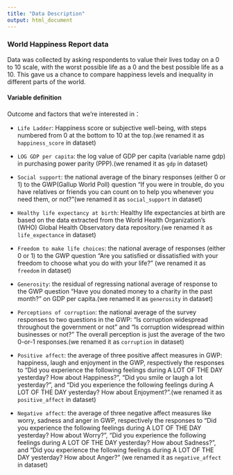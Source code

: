 ```yaml
---
title: "Data Description"
output: html_document
---
```


### World Happiness Report data

Data was collected by asking respondents to value their lives today on a 0 to 10 scale, with the worst possible life as a 0 and the best possible life as a 10. This gave us a chance to compare happiness levels and inequality in different parts of the world.

#### Variable definition

Outcome and factors that we’re interested in：

* `Life Ladder`: Happiness score or subjective well-being, with steps numbered from 0 at the bottom to 10 at the top.(we renamed it as `happiness_score` in dataset)

* `LOG GDP per capita`: the log value of GDP per capita (variable name gdp) in purchasing power parity (PPP).(we renamed it as `gdp` in dataset)

* `Social support`: the national average of the binary responses (either 0 or 1) to the GWP(Gallup World Poll) question “If you were in trouble, do you have relatives or friends you can count on to help you whenever you need them, or not?”(we renamed it as `social_support`  in dataset)

* `Healthy life expectancy at birth`: Healthy life expectancies at birth are based on the data extracted from the World Health Organization’s (WHO) Global Health Observatory data repository.(we renamed it as `life_expectance` in dataset)

* `Freedom to make life choices`: the national average of responses (either 0 or 1) to the GWP question “Are you satisfied or dissatisfied with your freedom to choose what you do with your life?” (we renamed it as `freedom` in dataset)

* `Generosity`: the residual of regressing national average of response to the GWP question “Have you donated money to a charity in the past month?” on GDP per capita.(we renamed it as `generosity` in dataset)

* `Perceptions of corruption`: the national average of the survey responses to two questions in the GWP: “Is corruption widespread throughout the government or not” and “Is corruption widespread within businesses or not?” The overall perception is just the average of the two 0-or-1 responses.(we renamed it as `corruption` in dataset)

* `Positive affect`: the average of three positive affect measures in GWP: happiness, laugh and enjoyment in the GWP, respectively the responses to
“Did you experience the following feelings during A LOT OF THE DAY yesterday? How about Happiness?”, “Did you smile or laugh a lot yesterday?”,
and “Did you experience the following feelings during A LOT OF THE DAY
yesterday? How about Enjoyment?”.(we renamed it as `positive_affect` in dataset)

* `Negative affect`: the average of three negative affect measures like worry, sadness and anger in GWP, respectively the responses to “Did
you experience the following feelings during A LOT OF THE DAY yesterday?
How about Worry?”, “Did you experience the following feelings during A LOT
OF THE DAY yesterday? How about Sadness?”, and “Did you experience the
following feelings during A LOT OF THE DAY yesterday? How about Anger?” (we renamed it as `negative_affect` in dataset)
